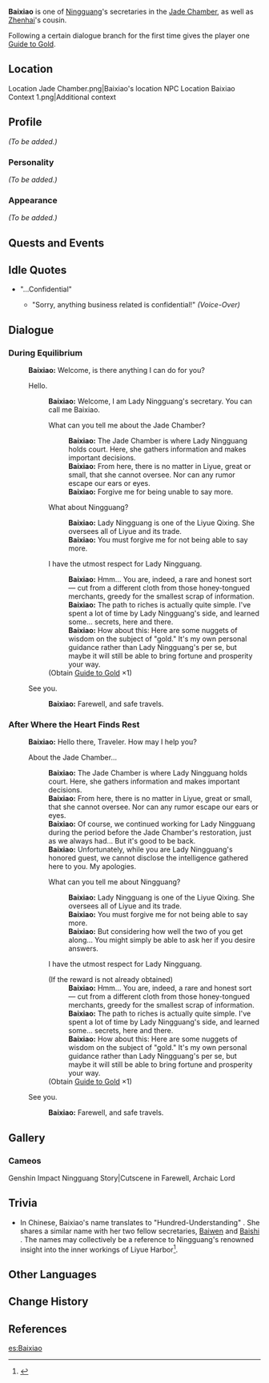 {{Meta
<!-- REMOVE THIS TEMPLATE AFTER ADDING MISSING INFO -->
|missing_NPC_profile  = yes
}}
{{Character Infobox
|type             = NPC
|image            = NPC Baixiao.png
|region           = Liyue
|affiliation      = Jade Chamber
|affiliation2     = Liyue Qixing Employees
|title            = Secretary, Jade Chamber
|relative         = Zhenhai
|relativeNote     = Cousin
|voiceKR          = {{w|ko:강시현|Kang Si-hyeon (강시현)}}<ref>Twitter: [https://twitter.com/kkangchoding/status/1346481762000543752 KR VA Self Announcement]</ref>
|dialoguereward   = {{Card|Guide to Gold|1}}
}}

'''Baixiao''' {{Lang|zh=百晓|zh_rm=Bǎixiǎo}} is one of [[Ningguang]]'s secretaries in the [[Jade Chamber]], as well as [[Zhenhai]]'s cousin.

Following a certain dialogue branch for the first time gives the player one [[Guide to Gold]].

==Location==
<gallery hideaddbutton="true" captionalign="center">
Location Jade Chamber.png|Baixiao's location
NPC Location Baixiao Context 1.png|Additional context
</gallery>

== Profile==
''(To be added.)''

===Personality===
''(To be added.)''

===Appearance===
''(To be added.)''

==Quests and Events==
{{Quest Appearances}}

==Idle Quotes==
*"...Confidential"
**{{A|VO Baixiao 01.ogg}} "Sorry, anything business related is confidential!" ''(Voice-Over)''

==Dialogue ==
===During Equilibrium===
{{Dialogue start}}
:'''Baixiao:''' Welcome, is there anything I can do for you?
:{{DIcon}} Hello.
::'''Baixiao:''' Welcome, I am Lady Ningguang's secretary. You can call me Baixiao.
::{{DIcon}} What can you tell me about the Jade Chamber?
:::'''Baixiao:''' The Jade Chamber is where Lady Ningguang holds court. Here, she gathers information and makes important decisions.
:::'''Baixiao:''' From here, there is no matter in Liyue, great or small, that she cannot oversee. Nor can any rumor escape our ears or eyes.
:::'''Baixiao:''' Forgive me for being unable to say more.
::{{DIcon}} What about Ningguang?
:::'''Baixiao:''' Lady Ningguang is one of the Liyue Qixing. She oversees all of Liyue and its trade.
:::'''Baixiao:''' You must forgive me for not being able to say more.
::{{DIcon|Reward}} I have the utmost respect for Lady Ningguang.
:::'''Baixiao:''' Hmm... You are, indeed, a rare and honest sort &mdash; cut from a different cloth from those honey-tongued merchants, greedy for the smallest scrap of information.
:::'''Baixiao:''' The path to riches is actually quite simple. I've spent a lot of time by Lady Ningguang's side, and learned some... secrets, here and there.
:::'''Baixiao:''' How about this: Here are some nuggets of wisdom on the subject of "gold." It's my own personal guidance rather than Lady Ningguang's per se, but maybe it will still be able to bring fortune and prosperity your way.
::;(Obtain [[Guide to Gold]] ×1)
:{{DIcon}} See you.
::'''Baixiao:''' Farewell, and safe travels.
{{Dialogue end}}

===After Where the Heart Finds Rest===
{{Dialogue start}}
:'''Baixiao:''' Hello there, Traveler. How may I help you?
:{{DIcon}} About the Jade Chamber...
::'''Baixiao:''' The Jade Chamber is where Lady Ningguang holds court. Here, she gathers information and makes important decisions.
::'''Baixiao:''' From here, there is no matter in Liyue, great or small, that she cannot oversee. Nor can any rumor escape our ears or eyes.
::'''Baixiao:''' Of course, we continued working for Lady Ningguang during the period before the Jade Chamber's restoration, just as we always had... But it's good to be back.
::'''Baixiao:''' Unfortunately, while you are Lady Ningguang's honored guest, we cannot disclose the intelligence gathered here to you. My apologies.
::{{DIcon}} What can you tell me about Ningguang?
:::'''Baixiao:''' Lady Ningguang is one of the Liyue Qixing. She oversees all of Liyue and its trade.
:::'''Baixiao:''' You must forgive me for not being able to say more.
:::'''Baixiao:''' But considering how well the two of you get along... You might simply be able to ask her if you desire answers.
::{{DIcon|Reward}} I have the utmost respect for Lady Ningguang.
::;(If the reward is not already obtained)
:::'''Baixiao:''' Hmm... You are, indeed, a rare and honest sort &mdash; cut from a different cloth from those honey-tongued merchants, greedy for the smallest scrap of information.
:::'''Baixiao:''' The path to riches is actually quite simple. I've spent a lot of time by Lady Ningguang's side, and learned some... secrets, here and there.
:::'''Baixiao:''' How about this: Here are some nuggets of wisdom on the subject of "gold." It's my own personal guidance rather than Lady Ningguang's per se, but maybe it will still be able to bring fortune and prosperity your way.
::;(Obtain [[Guide to Gold]] ×1)
:{{DIcon}} See you.
::'''Baixiao:''' Farewell, and safe travels.
{{Dialogue end}}

==Gallery==
===Cameos===
<gallery hideaddbutton="true" captionalign="center">
Genshin Impact Ningguang Story|Cutscene in Farewell, Archaic Lord
</gallery>

==Trivia==
* In Chinese, Baixiao's name translates to "Hundred-Understanding" {{Lang|zh=百晓}}. She shares a similar name with her two fellow secretaries, [[Baiwen]] {{Lang|zh=百闻|zh_tl=Hundred-Hearing}} and [[Baishi]] {{Lang|zh=百识|zh_tl=Hundred-Knowing}}. The names may collectively be a reference to Ningguang's renowned insight into the inner workings of Liyue Harbor<ref>{{Ref/CS|Ningguang|2}}</ref>.

==Other Languages ==
{{Other Languages
|default_hidden = 1
|en      = Baixiao
|zhs     = 百晓
|zhs_rm  = Bǎixiǎo
|zht     = 百曉
|zht_rm  = Bǎixiǎo
|ja      = 百暁
|ja_rm   = Hyakugyou<ref>{{Ref/Quest|The Illuminated Beast of the Sea of Clouds|note=Japanese Voice-Over}}</ref>
|ko      = 백효
|ko_rm   = Baekhyo
|es      = Baixiao
|fr      = Baixiao
|ru      = Бай Сяо
|th      = Baixiao
|vi      = Baixiao
|de      = Baixiao
|id      = Baixiao
|pt      = Baixiao
}}

==Change History==
{{Change History|1.1}}

==References==
{{Reflist}}

[[es:Baixiao]]